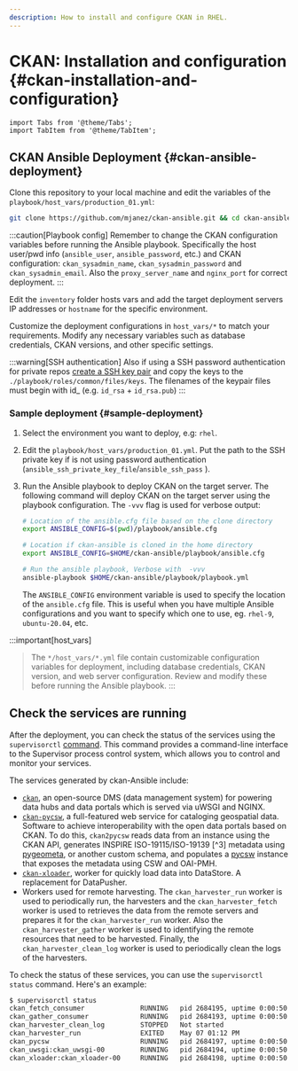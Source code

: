 ```yaml
---
description: How to install and configure CKAN in RHEL.
---
```


# CKAN: Installation and configuration {#ckan-installation-and-configuration}

```mdx-code-block
import Tabs from '@theme/Tabs';
import TabItem from '@theme/TabItem';
```

## CKAN Ansible Deployment {#ckan-ansible-deployment}
Clone this repository to your local machine and edit the variables of the `playbook/host_vars/production_01.yml`:

```bash
git clone https://github.com/mjanez/ckan-ansible.git && cd ckan-ansible
```

:::caution[Playbook config]
Remember to change the CKAN configuration variables before running the Ansible playbook. Specifically the host user/pwd info (`ansible_user`, `ansible_password`, etc.) and CKAN configuration:  `ckan_sysadmin_name`, `ckan_sysadmin_password` and `ckan_sysadmin_email`. Also the `proxy_server_name` and `nginx_port` for correct deployment.
:::


Edit the `inventory` folder hosts vars and add the target deployment servers IP addresses or `hostname` for the specific environment.

Customize the deployment configurations in `host_vars/*` to match your requirements. Modify any necessary variables such as database credentials, CKAN versions, and other specific settings.

:::warning[SSH authentication]
Also if using a SSH password authentication for private repos [create a SSH key pair](https://github.com/mjanez/ckan-ansible/blob/main/.ssh/keys/README.md) and copy the keys to the `./playbook/roles/common/files/keys`. The filenames of the keypair files must begin with id_ (e.g. `id_rsa` + `id_rsa.pub`)
:::


### Sample deployment {#sample-deployment}
1. Select the environment you want to deploy, e.g: `rhel`.

2. Edit the `playbook/host_vars/production_01.yml`. Put the path to the SSH private key if is not using password authentication (`ansible_ssh_private_key_file`/`ansible_ssh_pass` ).

3. Run the Ansible playbook to deploy CKAN on the target server. The following command will deploy CKAN on the target server using the playbook configuration. The `-vvv` flag is used for verbose output:

    ```bash
    # Location of the ansible.cfg file based on the clone directory
    export ANSIBLE_CONFIG=$(pwd)/playbook/ansible.cfg

    # Location if ckan-ansible is cloned in the home directory
    export ANSIBLE_CONFIG=$HOME/ckan-ansible/playbook/ansible.cfg

    # Run the ansible playbook, Verbose with  -vvv
    ansible-playbook $HOME/ckan-ansible/playbook/playbook.yml
    ```

    The `ANSIBLE_CONFIG` environment variable is used to specify the location of the `ansible.cfg` file. This is useful when you have multiple Ansible configurations and you want to specify which one to use, eg. `rhel-9`, `ubuntu-20.04`, etc.

:::important[host_vars]
> The `*/host_vars/*.yml` file contain customizable configuration variables for deployment, including database credentials, CKAN version, and web server configuration. Review and modify these before running the Ansible playbook.
:::

## Check the services are running
After the deployment, you can check the status of the services using the `supervisorctl` [command](http://supervisord.org/running.html#running-supervisorctl). This command provides a command-line interface to the Supervisor process control system, which allows you to control and monitor your services.

The services generated by ckan-Ansible include:

- [`ckan`](https://github.com/ckan/ckan), an open-source DMS (data management system) for powering data hubs and data portals which is served via uWSGI and NGINX.
- [`ckan-pycsw`](https://github.com/mjanez/ckan-pycsw), a full-featured web service for cataloging geospatial data. Software to achieve interoperability with the open data portals based on CKAN. To do this, `ckan2pycsw` reads data from an instance using the CKAN API, generates INSPIRE ISO-19115/ISO-19139 [^3] metadata using [pygeometa](https://geopython.github.io/pygeometa/), or another custom schema, and populates a [pycsw](https://pycsw.org/) instance that exposes the metadata using CSW and OAI-PMH.
- [`ckan-xloader`](https://github.com/ckan/ckanext-xloader), worker for quickly load data into DataStore. A replacement for DataPusher.
- Workers used for remote harvesting. The `ckan_harvester_run` worker is used to periodically run, the harvesters and the `ckan_harvester_fetch` worker is used to retrieves the data from the remote servers and prepares it for the `ckan_harvester_run` worker. Also the `ckan_harvester_gather` worker is used to identifying the remote resources that need to be harvested. Finally, the `ckan_harvester_clean_log` worker is used to periodically clean the logs of the harvesters.

To check the status of these services, you can use the `supervisorctl status` command. Here's an example:
```bash
$ supervisorctl status
ckan_fetch_consumer              RUNNING   pid 2684195, uptime 0:00:50
ckan_gather_consumer             RUNNING   pid 2684193, uptime 0:00:50
ckan_harvester_clean_log         STOPPED   Not started
ckan_harvester_run               EXITED    May 07 01:12 PM
ckan_pycsw                       RUNNING   pid 2684197, uptime 0:00:50
ckan_uwsgi:ckan_uwsgi-00         RUNNING   pid 2684194, uptime 0:00:50
ckan_xloader:ckan_xloader-00     RUNNING   pid 2684198, uptime 0:00:50
```